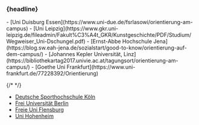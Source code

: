
### {headline}


<Content>
- [Uni Duisburg Essen](https://www.uni-due.de/fsrlasowi/orientierung-am-campus)
- [Uni Leipzig](https://www.gkr.uni-leipzig.de/fileadmin/Fakult%C3%A4t_GKR/Kunstgeschichte/PDF/Studium/Wegweiser_Uni-Dschungel.pdf)
- [Ernst-Abbe Hochschule Jena](https://blog.sw.eah-jena.de/sozialstart/good-to-know/orientierung-auf-dem-campus/)
- [Johannes Kepler Universität, Linz](https://bibliothekartag2017.univie.ac.at/tagungsort/orientierung-am-campus/)
- [Goethe Uni Frankfurt](https://www.uni-frankfurt.de/77228392/Orientierung)

{/* <!-- --> */}

- [Deutsche Sporthochschule Köln](https://www.dshs-koeln.de/fileadmin/redaktion/Hochschule/Campus_und_Freizeit/Baustellen/DSHS-Lageplan_INFO-SPERRUNG.pdf)
- [Frei Universität Berlin](https://www.fu-berlin.de/sites/campusbib/Arbeiten-vor-Ort/Orientierung/index.html)
- [Freie Uni Flensburg](https://www.uni-flensburg.de/die-universitaet/kontakt-oeffnungszeiten-anfahrt/campusplan)
- [Uni Hohenheim](https://www.uni-hohenheim.de/campusplan)
</Content>
